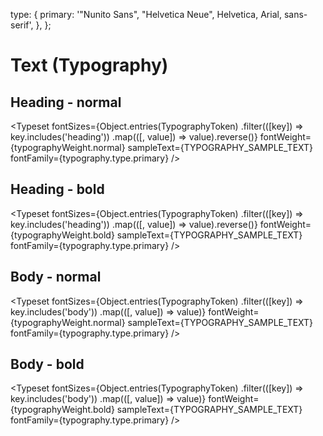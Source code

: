 

<Meta title="components/Text" />
 
  type: {
    primary: '"Nunito Sans", "Helvetica Neue", Helvetica, Arial, sans-serif',
  },
};
 
# Text (Typography)
 
 ## Heading - normal
<Typeset
  fontSizes={Object.entries(TypographyToken)
      .filter(([key]) => key.includes('heading'))
      .map(([, value]) => value).reverse()}
  fontWeight={typographyWeight.normal}
  sampleText={TYPOGRAPHY_SAMPLE_TEXT}
  fontFamily={typography.type.primary}
/>

 ## Heading - bold
<Typeset
  fontSizes={Object.entries(TypographyToken)
      .filter(([key]) => key.includes('heading'))
      .map(([, value]) => value).reverse()}
  fontWeight={typographyWeight.bold}
  sampleText={TYPOGRAPHY_SAMPLE_TEXT}
  fontFamily={typography.type.primary}
/>

 ## Body - normal
<Typeset
  fontSizes={Object.entries(TypographyToken)
      .filter(([key]) => key.includes('body'))
      .map(([, value]) => value)}
  fontWeight={typographyWeight.normal}
  sampleText={TYPOGRAPHY_SAMPLE_TEXT}
  fontFamily={typography.type.primary}
/>

 ## Body - bold
<Typeset
  fontSizes={Object.entries(TypographyToken)
      .filter(([key]) => key.includes('body'))
      .map(([, value]) => value)}
  fontWeight={typographyWeight.bold}
  sampleText={TYPOGRAPHY_SAMPLE_TEXT}
  fontFamily={typography.type.primary}
/>